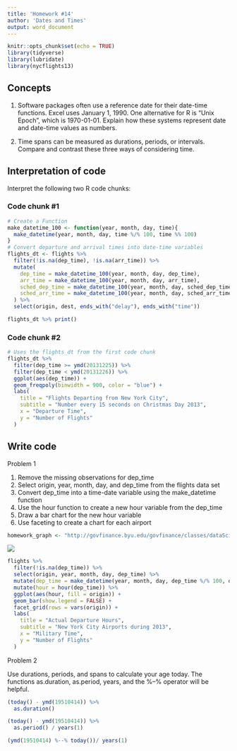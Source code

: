 ```yaml
---
title: 'Homework #14'
author: 'Dates and Times'
output: word_document
---
```


```r
knitr::opts_chunk$set(echo = TRUE)
library(tidyverse)
library(lubridate)
library(nycflights13)
```

## Concepts  

1.  Software packages often use a reference date for their date-time functions. Excel uses January 1, 1990. One alternative for R is "Unix Epoch", which is 1970-01-01. Explain how these systems represent date and date-time values as numbers.  

2.  Time spans can be measured as durations, periods, or intervals. Compare and contrast these three ways of considering time.  
    
## Interpretation of code  

Interpret the following two R code chunks: 

### Code chunk #1  

```r
# Create a Function
make_datetime_100 <- function(year, month, day, time){
  make_datetime(year, month, day, time %/% 100, time %% 100)
}
# Convert departure and arrival times into date-time variables
flights_dt <- flights %>%
  filter(!is.na(dep_time), !is.na(arr_time)) %>% 
  mutate(
    dep_time = make_datetime_100(year, month, day, dep_time),
    arr_time = make_datetime_100(year, month, day, arr_time),
    sched_dep_time = make_datetime_100(year, month, day, sched_dep_time),
    sched_arr_time = make_datetime_100(year, month, day, sched_arr_time)
  ) %>% 
  select(origin, dest, ends_with("delay"), ends_with("time"))

flights_dt %>% print()
```  

### Code chunk #2

```r
# Uses the flights_dt from the first code chunk
flights_dt %>% 
  filter(dep_time >= ymd(20131225)) %>%
  filter(dep_time < ymd(20131226)) %>% 
  ggplot(aes(dep_time)) +
  geom_freqpoly(binwidth = 900, color = "blue") +
  labs(
    title = "Flights Departing from New York City",
    subtitle = "Number every 15 seconds on Christmas Day 2013",
    x = "Departure Time",
    y = "Number of Flights"
  )
```

## Write code


Problem 1

1.  Remove the missing observations for dep_time
1.  Select origin, year, month, day, and dep_time from the flights data set
1.  Convert dep_time into a time-date variable using the make_datetime function
1.  Use the hour function to create a new hour variable from the dep_time
1.  Draw a bar chart for the new hour variable
1.  Use faceting to create a chart for each airport

```r
homework_graph <- "http://govfinance.byu.edu/govfinance/classes/dataScience/homework/graphs/HW12 Graph.png"
```

![](`r homework_graph`)

```r
flights %>%
  filter(!is.na(dep_time)) %>% 
  select(origin, year, month, day, dep_time) %>%
  mutate(dep_time = make_datetime(year, month, day, dep_time %/% 100, dep_time %% 100)) %>% 
  mutate(hour = hour(dep_time)) %>% 
  ggplot(aes(hour, fill = origin)) + 
  geom_bar(show.legend = FALSE) +
  facet_grid(rows = vars(origin)) +
  labs(
    title = "Actual Departure Hours",
    subtitle = "New York City Airports during 2013",
    x = "Military Time",
    y = "Number of Flights"
  )
```

Problem 2

Use durations, periods, and spans to calculate your age today. The functions as.duration, as.period, years, and the %--% operator will be helpful.

```r
(today() - ymd(19510414)) %>% 
  as.duration()

(today() - ymd(19510414)) %>% 
  as.period() / years(1)

(ymd(19510414) %--% today())/ years(1)
```  



